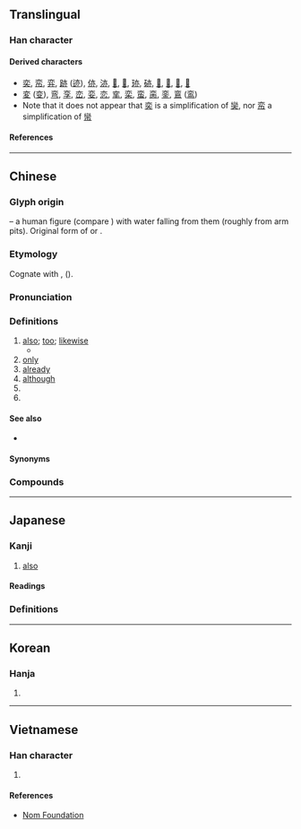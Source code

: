 {{also|𰁜|赤}}
{{character info}}
==Translingual==
{{stroke order}}

===Han character===
{{Han char|rn=8|rad=亠|as=04|sn=6|four=00330|canj=YLNC|ids=⿱亠⿻小丿(GTJK),⿵六⿰丿亅(GTJK),⿱亠⿻小丨(H),⿵六刂(H)}}

====Derived characters====
* [[奕]], [[帟]], [[弈]], [[跡]] ([[迹]]), [[㑊]], [[洂]], [[𠲔]], [[𢙕]], [[𤥂]], [[硛]], [[𩷉]], [[𪁂]], [[𠸠]], [[𣖞]]
* [[変]] ([[变]]), [[弯]], [[孪]], [[峦]], [[娈]], [[恋]], [[挛]], [[栾]], [[蛮]], [[脔]], [[銮]], [[鵉]] ([[鸾]]) {{qualifier|all as simplification of [[䜌]] to [[亦]]}}
* Note that it does not appear that [[奕]] is a simplification of [[奱]], nor [[帟]] a simplification of [[㡩]]

====References====
{{Han ref|kx=0088.090|dkj=00293|dj=0187.010|hdz=10281.030|uh=4EA6}}

----

==Chinese==
{{zh-forms|alt=𠅃}}

===Glyph origin===
{{Han etym}}
{{liushu|i}} – a human figure (compare {{zh-l|*大}}) with water falling from them (roughly from arm pits). Original form of {{och-l|腋|armpit}} or {{och-l|液|liquid}}.

===Etymology===
Cognate with {{cog|lus|ve||also; too}}, {{cog|lus|vêk||again; over again}} ({{zh-ref|Schuessler, 2007}}).

===Pronunciation===
{{zh-pron
|m=yì
|m-s=
|c=jik6
|c-t=
|g=
|h=pfs=yi̍t
|j=
|mb=iǎ/ĭ
|mb_note=iǎ - vernacular; ĭ - literary
|md=iâ/ĭk
|md_note=iâ - vernacular; ĭk - literary
|mn=tw,xm,zz:ia̍h/qz:ia̍k/tw,xm,zz:e̍k
|mn_note=ia̍h - vernacular; ia̍k/e̍k - literary
|mn-t=êg8/ia7
|mn-t_note=êg8 - literary; ia7 - vernacular (訓讀) (original character is {{zh-l|*也}})
|w=5hhiq
|x=
|mc=y
|oc=y
|ma=
|cat=adv
}}

===Definitions===
{{zh-hanzi}}

# [[also]]; [[too]]; [[likewise]]
#* {{zh-x|其 竹節 度{duó} 三 尺，柔細 可 為{wéi} 索，亦 以 皮 為{wéi} 麻。|Each joint measures three ''chi''; thin and supple, it may be used as a rope, and its skin may '''also''' be used as linen.|CL|ref={{RQ:Manshu|7|Tea, Trees, Herbs and Fruits|7}}}}
# [[only]]
# [[already]]
# [[although]]
# {{surname|zh}}
# {{n-g|meaningless particle}}

====See also====
* {{zh-l|也}}

====Synonyms====
{{zh-dial|也}}

===Compounds===
{{zh-der|不亦|不亦樂乎|亦步亦趨|亦然|人云亦云|死亦瞑目|盜亦有道|亦都|反之亦然|葉亦克}}

----

==Japanese==

===Kanji===
{{ja-kanji|grade=8|rs=亠04}}

# [[also]]

====Readings====
{{ja-readings
|goon=やく
|kanon=えき
|kun=また-, でも-
}}

===Definitions===
{{ja-kanjitab|また|yomi=k}}
{{ja-see|また}}

----

==Korean==

===Hanja===
{{ko-hanja|역}}

# {{rfdef|ko|sort=亠04}}

----

==Vietnamese==

===Han character===
{{vi-readings|reading=diệc|rs=亠04}}

# {{rfdef|vi|sort=亠04}}

====References====
* [http://nomfoundation.org/common/nom_details.php?codepoint=4ea6 Nom Foundation]